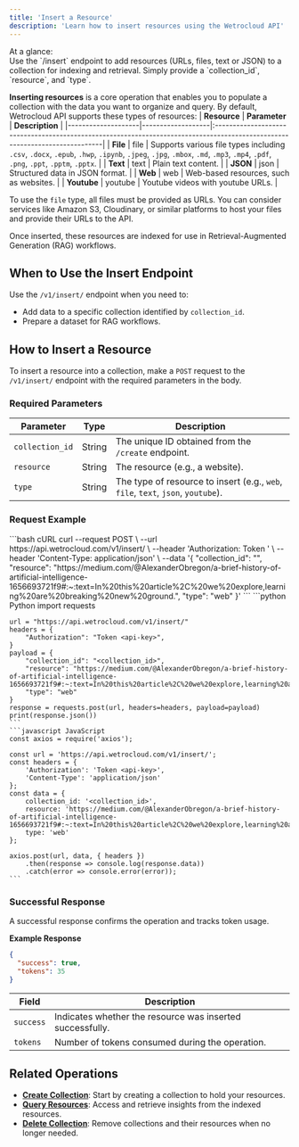 ```yaml
---
title: 'Insert a Resource'
description: 'Learn how to insert resources using the Wetrocloud API'
---
```

<Info>
At a glance: <br/> Use the `/insert` endpoint to add resources (URLs, files, text or JSON) to a collection for indexing and retrieval. Simply provide a `collection_id`, `resource`, and `type`.
</Info>

**Inserting resources** is a core operation that enables you to populate a collection with the data you want to organize and query.
By default, Wetrocloud API supports these types of resources:
| **Resource** | **Parameter** | **Description**                                                                                                            |
|--------------------|-------------------|:----------------------------------------------------------------------------------------------------------------------------|
| **File**           | file             | Supports various file types including `.csv`, `.docx`, `.epub`, `.hwp`, `.ipynb`, `.jpeg`, `.jpg`, `.mbox`, `.md`, `.mp3`, `.mp4`, `.pdf`, `.png`, `.ppt`, `.pptm`, `.pptx`. |
| **Text**           | text             | Plain text content.                                                                                                       |
| **JSON**           | json             | Structured data in JSON format.                                                                                           |
| **Web**            | web              | Web-based resources, such as websites.                                                                |
| **Youtube**        | youtube          | Youtube videos with youtube URLs.                                                                |

<Note> To use the `file` type, all files must be provided as URLs. You can consider services like Amazon S3, Cloudinary, or similar platforms to host your files and provide their URLs to the API. </Note>

Once inserted, these resources are indexed for use in Retrieval-Augmented Generation (RAG) workflows.

## When to Use the Insert Endpoint

Use the `/v1/insert/` endpoint when you need to:

- Add data to a specific collection identified by `collection_id`.
- Prepare a dataset for RAG workflows.

## How to Insert a Resource

To insert a resource into a collection, make a `POST` request to the `/v1/insert/` endpoint with the required parameters in the body.

### Required Parameters

| Parameter       | Type   | Description                                            |
|------------------|--------|--------------------------------------------------------|
| `collection_id` | String | The unique ID obtained from the `/create` endpoint. |
| `resource` | String | The resource (e.g., a website). |
| `type` | String | The type of resource to insert (e.g., `web`, `file`, `text`, `json`, `youtube`). |

### Request Example
<CodeGroup>
    ```bash cURL
    curl --request POST \
      --url https://api.wetrocloud.com/v1/insert/ \
      --header 'Authorization: Token <api-key>' \
      --header 'Content-Type: application/json' \
      --data '{
        "collection_id": "<collection_id>",
        "resource": "https://medium.com/@AlexanderObregon/a-brief-history-of-artificial-intelligence-1656693721f9#:~:text=In%20this%20article%2C%20we%20explore,learning%20are%20breaking%20new%20ground.",
        "type": "web"
      }'
    ```
    ```python Python
    import requests

    url = "https://api.wetrocloud.com/v1/insert/"
    headers = {
        "Authorization": "Token <api-key>",
    }
    payload = {
        "collection_id": "<collection_id>",
        "resource": "https://medium.com/@AlexanderObregon/a-brief-history-of-artificial-intelligence-1656693721f9#:~:text=In%20this%20article%2C%20we%20explore,learning%20are%20breaking%20new%20ground.",
        "type": "web"
    }
    response = requests.post(url, headers=headers, payload=payload)
    print(response.json())
    ```
    ```javascript JavaScript
    const axios = require('axios');

    const url = 'https://api.wetrocloud.com/v1/insert/';
    const headers = {
        'Authorization': 'Token <api-key>',
        'Content-Type': 'application/json'
    };
    const data = {
        collection_id: '<collection_id>',
        resource: 'https://medium.com/@AlexanderObregon/a-brief-history-of-artificial-intelligence-1656693721f9#:~:text=In%20this%20article%2C%20we%20explore,learning%20are%20breaking%20new%20ground.',
        type: 'web'
    };

    axios.post(url, data, { headers })
        .then(response => console.log(response.data))
        .catch(error => console.error(error));
    ```
</CodeGroup>

### Successful Response

A successful response confirms the operation and tracks token usage.

**Example Response**

```json
{
  "success": true,
  "tokens": 35
}
```

| Field      | Description                                     |
|------------|-------------------------------------------------|
| `success`  | Indicates whether the resource was inserted successfully. |
| `tokens`   | Number of tokens consumed during the operation. |

## Related Operations

- **[Create Collection](#)**: Start by creating a collection to hold your resources.
- **[Query Resources](#)**: Access and retrieve insights from the indexed resources.
- **[Delete Collection](#)**: Remove collections and their resources when no longer needed.
